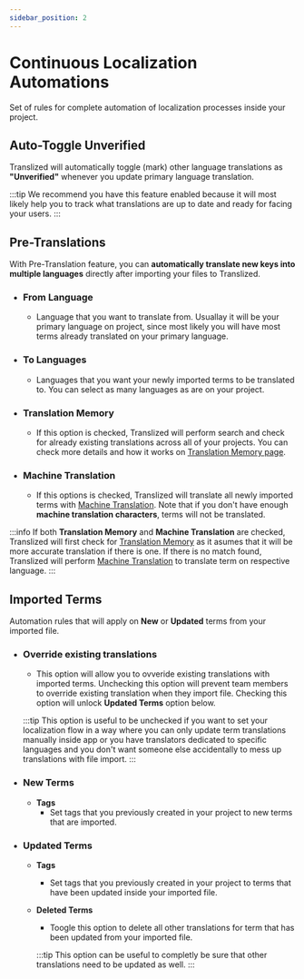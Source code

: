 ```yaml
---
sidebar_position: 2
---
```


# Continuous Localization Automations

Set of rules for complete automation of localization processes inside your project.

## Auto-Toggle Unverified

Translized will automatically toggle (mark) other language translations as **"Unverified"** whenever you update primary language translation.

:::tip
We recommend you have this feature enabled because it will most likely help you to track what translations are up to date and ready for facing your users.
:::

## Pre-Translations

With Pre-Translation feature, you can **automatically translate new keys into multiple languages** directly after importing your files to Translized.

- ### **From Language**
  - Language that you want to translate from. Usuallay it will be your primary language on project, since most likely you will have most terms already translated on your primary language.
- ### **To Languages**
  - Languages that you want your newly imported terms to be translated to. You can select as many languages as are on your project.
- ### **Translation Memory**
  - If this option is checked, Translized will perform search and check for already existing translations across all of your projects. You can check more details and how it works on [Translation Memory page](/docs/features/translation-memory).
- ### **Machine Translation**
  - If this options is checked, Translized will translate all newly imported terms with [Machine Translation](/docs/features/machine-translation). Note that if you don't have enough **machine translation characters**, terms will not be translated.

:::info
If both **Translation Memory** and **Machine Translation** are checked, Translized will first check for [Translation Memory](/docs/features/translation-memory) as it asumes that it will be more accurate translation if there is one. If there is no match found, Translized will perform [Machine Translation](/docs/features/machine-translation) to translate term on respective language.
:::

## Imported Terms

Automation rules that will apply on **New** or **Updated** terms from your imported file.

- ### **Override existing translations**

  - This option will allow you to ovveride existing translations with imported terms. Unchecking this option will prevent team members to override existing translation when they import file. Checking this option will unlock **Updated Terms** option below.

  :::tip
  This option is useful to be unchecked if you want to set your localization flow in a way where you can only update term translations manually inside app or you have translators dedicated to specific languages and you don't want someone else accidentally to mess up translations with file import.
  :::

- ### **New Terms**
  - **Tags**
    - Set tags that you previously created in your project to new terms that are imported.
- ### **Updated Terms**

  - **Tags**
    - Set tags that you previously created in your project to terms that have been updated inside your imported file.
  - **Deleted Terms**

    - Toogle this option to delete all other translations for term that has been updated from your imported file.

    :::tip
    This option can be useful to completly be sure that other translations need to be updated as well.
    :::
